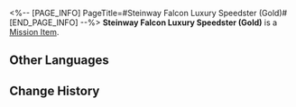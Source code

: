 <%-- [PAGE_INFO]
PageTitle=#Steinway Falcon Luxury Speedster (Gold)#
[END_PAGE_INFO] --%>
{{Item Infobox
|id          = 140417
|image       = Item Steinway Falcon Luxury Speedster (Gold).png{{subst:void|<!--$UPLOAD:<<SpriteOutput/ItemFigures/140417.png>-<Item Steinway Falcon Luxury Speedster (Gold).png>-<Item Icons>>-->}}
|type        = Mission Item
|invCategory = Missions
|rarity      = 3
|effect      = 
|description = A luxurious private Steinway Falcon Speedster, featuring an extravagant golden color.
}}
{{Description|''"Steinway Falcon Speedster: Making your dream come true faster!"''}}
'''Steinway Falcon Luxury Speedster (Gold)''' is a [[Mission Item]].

==Other Languages==
{{Other Languages
|en   = Steinway Falcon Luxury Speedster (Gold)
|zhs  = 「斯坦威游隼」豪华飞车（金）
|zht  = 「斯坦威遊隼」豪華飛車（金）
|ja   = 「スタインウェイ・ファルコン」高級浮遊車（金）
|ko   = 「스타인웨이 팔콘」 고급 플라잉 리무진(골드)
|es   = Volauto lujoso Halcón Steinway (dorado)
|fr   = Speedster de luxe Zéphyrrari (doré)
|ru   = Роскошный аэромобиль «Сапсан-Штайнвей» (золотой)
|th   = รถสปีดสเตอร์สุดหรู "Steinway Falcon" (สีทอง)
|vi   = Xe Bay Hạng Sang "Steinway Falcon" (Vàng)
|de   = Luxusflitzer der Marke Steinway Falcon (Gold)
|id   = Mobil Terbang Mewah "Steinway Falcon" (Emas)
|pt   = Steinway Falcon de Luxo (Dourado)
}}

==Change History==
{{Change History|2.0}}
